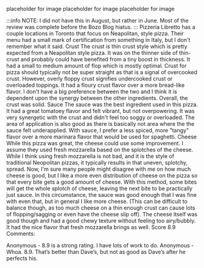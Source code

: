 placeholder for image
placeholder for image
placeholder for image

:::info
NOTE: I did not have this in August, but rather in June. Most of the review was complete before the Bozo Blog hiatus.
:::
Pizzeria Libretto has a couple locations in Toronto that focus on Neapolitan, style pizza. Their menu had a small mark of certification from something in Italy, but I don't remember what it said.
Crust
The crust is thin crust style which is pretty expected from a Neapolitan style pizza. It was on the thinner side of thin-crust and probably could have benefited from a tiny boost in thickness. It had a small to medium amount of flop which is mostly optimal. Crust for pizza should typically not be super straight as that is a signal of overcooked crust. However, overly floppy crust signifies undercooked crust or overloaded toppings. It had a floury crust flavor over a more bread-like flavor. I don't have a big preference between the two and I think it is dependent upon the synergy between the other ingredients. Overall, the crust was solid.
Sauce
The sauce was the best ingredient used in this pizza. It had a great tomatoey flavor and felt vibrant, but not overpowering. It was very synergetic with the crust and didn't feel too soggy or overloaded. The area of application is also good as there is basically not area where the the sauce felt underapplied. With sauce, I prefer a less spiced, more "tangy" flavor over a more marinara flavor that would be used for spaghetti.
Cheese
While this pizza was great, the cheese could use some improvement. I assume they used fresh mozzarella based on the splotches of the cheese. While I think using fresh mozzarella is not bad, and it is the style of traditional Neopolitan pizzas, it typically results in that uneven, splotchy, spread. Now, I'm sure many people might disagree with me on how much cheese is good, but I like a more even distribution of cheese on the pizza so that every bite gets a good amount of cheese. With this method, some bites will get the whole splotch of cheese, leaving the next bite to be practically just sauce. In this circumstance, the sauce was good enough that I was fine with even that, but in general I like more cheese. (This can be difficult to balance though, as too much cheese on a thin enough crust can cause lots of flopping/sagging  or even have the cheese slip off). The cheese itself was good though and had a good chewy texture without feeling too airy/bubbly. It had the nice flavor that fresh mozzarella brings as well.
Score
8.9
Comments:

Anonymous - 8.9 is a strong rating. I have lots of work to do.
Anonymous - Whoa. 8.9. That’s better than Dave’s, but not as good as Dave’s after he perfects his.
